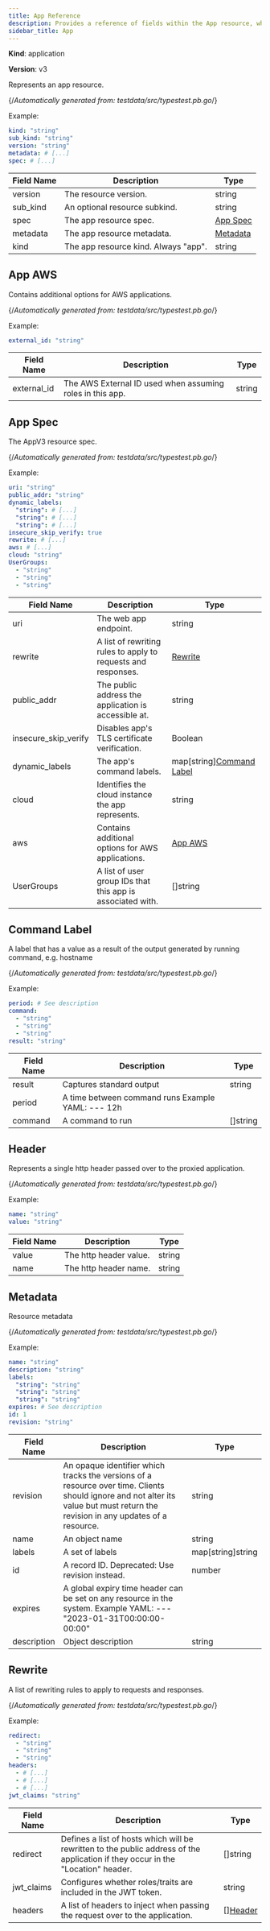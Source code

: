 ```yaml
---
title: App Reference
description: Provides a reference of fields within the App resource, which you can manage with tctl.
sidebar_title: App
---
```



**Kind**: application



**Version**: v3


Represents an app resource.

{/*Automatically generated from: testdata/src/typestest.pb.go*/}

Example:

```yaml
kind: "string"
sub_kind: "string"
version: "string"
metadata: # [...]
spec: # [...]
```


|Field Name|Description|Type|
|---|---|---|
|version|The resource version.|string|
|sub_kind|An optional resource subkind.|string|
|spec|The app resource spec.|[App Spec](#app-spec)|
|metadata|The app resource metadata.|[Metadata](#metadata)|
|kind|The app resource kind. Always "app".|string|
 



## App AWS

Contains additional options for AWS applications.

{/*Automatically generated from: testdata/src/typestest.pb.go*/}

Example:

```yaml
external_id: "string"
```


|Field Name|Description|Type|
|---|---|---|
|external_id|The AWS External ID used when assuming roles in this app.|string|
 


## App Spec

The AppV3 resource spec.

{/*Automatically generated from: testdata/src/typestest.pb.go*/}

Example:

```yaml
uri: "string"
public_addr: "string"
dynamic_labels: 
  "string": # [...]
  "string": # [...]
  "string": # [...]
insecure_skip_verify: true
rewrite: # [...]
aws: # [...]
cloud: "string"
UserGroups: 
  - "string"
  - "string"
  - "string"
```


|Field Name|Description|Type|
|---|---|---|
|uri|The web app endpoint.|string|
|rewrite|A list of rewriting rules to apply to requests and responses.|[Rewrite](#rewrite)|
|public_addr|The public address the application is accessible at.|string|
|insecure_skip_verify|Disables app's TLS certificate verification.|Boolean|
|dynamic_labels|The app's command labels.|map[string][Command Label](#command-label)|
|cloud|Identifies the cloud instance the app represents.|string|
|aws|Contains additional options for AWS applications.|[App AWS](#app-aws)|
|UserGroups|A list of user group IDs that this app is associated with.|[]string|
 


## Command Label

A label that has a value as a result of the output generated by running command, e.g. hostname

{/*Automatically generated from: testdata/src/typestest.pb.go*/}

Example:

```yaml
period: # See description
command: 
  - "string"
  - "string"
  - "string"
result: "string"
```


|Field Name|Description|Type|
|---|---|---|
|result|Captures standard output|string|
|period|A time between command runs Example YAML: --- 12h||
|command|A command to run|[]string|
 


## Header

Represents a single http header passed over to the proxied application.

{/*Automatically generated from: testdata/src/typestest.pb.go*/}

Example:

```yaml
name: "string"
value: "string"
```


|Field Name|Description|Type|
|---|---|---|
|value|The http header value.|string|
|name|The http header name.|string|
 


## Metadata

Resource metadata

{/*Automatically generated from: testdata/src/typestest.pb.go*/}

Example:

```yaml
name: "string"
description: "string"
labels: 
  "string": "string"
  "string": "string"
  "string": "string"
expires: # See description
id: 1
revision: "string"
```


|Field Name|Description|Type|
|---|---|---|
|revision|An opaque identifier which tracks the versions of a resource over time. Clients should ignore and not alter its value but must return the revision in any updates of a resource.|string|
|name|An object name|string|
|labels|A set of labels|map[string]string|
|id|A record ID. Deprecated: Use revision instead.|number|
|expires|A global expiry time header can be set on any resource in the system. Example YAML: --- "2023-01-31T00:00:00-00:00"||
|description|Object description|string|
 


## Rewrite

A list of rewriting rules to apply to requests and responses.

{/*Automatically generated from: testdata/src/typestest.pb.go*/}

Example:

```yaml
redirect: 
  - "string"
  - "string"
  - "string"
headers: 
  - # [...]
  - # [...]
  - # [...]
jwt_claims: "string"
```


|Field Name|Description|Type|
|---|---|---|
|redirect|Defines a list of hosts which will be rewritten to the public address of the application if they occur in the "Location" header.|[]string|
|jwt_claims|Configures whether roles/traits are included in the JWT token.|string|
|headers|A list of headers to inject when passing the request over to the application.|[][Header](#header)|
 


